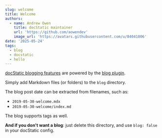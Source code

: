 ```yaml
---
slug: welcome
title: Welcome
authors:
  - name: Andrew Owen
    title: docStatic maintainer
    url: 'https://github.com/aowendev'
    image_url: 'https://avatars.githubusercontent.com/u/84041006'
date: '2025-05-24'
tags:
  - blog
  - docstatic
  - hello
---
```


[docStatic blogging features](https://docusaurus.io/docs/blog) are powered by the [blog plugin](https://docusaurus.io/docs/api/plugins/@docusaurus/plugin-content-blog).

Simply add Markdown files (or folders) to the `blog` directory.

The blog post date can be extracted from filenames, such as:

* `2019-05-30-welcome.mdx`
* `2019-05-30-welcome/index.md`

The blog supports tags as well.

**And if you don't want a blog**: just delete this directory, and use `blog: false` in your docStatic config.
